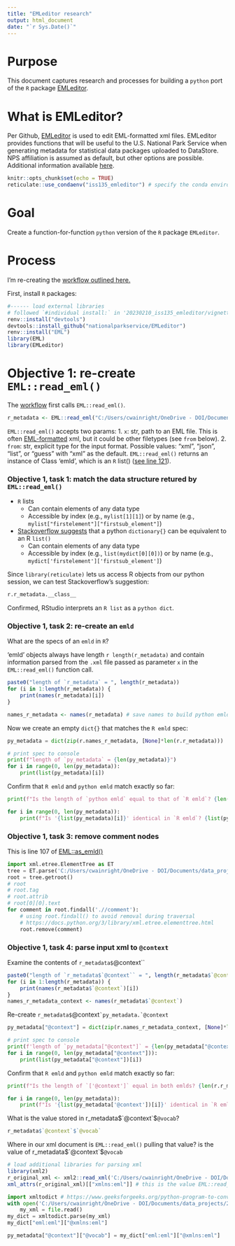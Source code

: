 ```yaml
---
title: "EMLeditor research"
output: html_document
date: "`r Sys.Date()`"
---
```


# Purpose  

This document captures research and processes for building a `python` port of the `R` package [EMLeditor](https://github.com/nationalparkservice/EMLeditor).  

# What is EMLeditor?

Per Github, [EMLeditor](https://github.com/nationalparkservice/EMLeditor) is used to edit EML-formatted xml files. EMLeditor provides functions that will be useful to the U.S. National Park Service when generating metadata for statistical data packages uploaded to DataStore. NPS affiliation is assumed as default, but other options are possible. Additional information available [here](nationalparkservice.github.io/EMLeditor/).

```r
knitr::opts_chunk$set(echo = TRUE)
reticulate::use_condaenv("iss135_emleditor") # specify the conda environment for this project (equivalent to using renv in R)
```

# Goal

Create a function-for-function `python` version of the `R` package `EMLeditor`.

# Process

I'm re-creating the [workflow outlined here.](https://nationalparkservice.github.io/EMLeditor/)


First, install `R` packages:

```r
#------ load external libraries
# followed `#individual install:` in '20230210_iss135_emleditor/vignettes/EMLeditor.Rmd'
renv::install("devtools")
devtools::install_github("nationalparkservice/EMLeditor")
renv::install("EML")
library(EML)
library(EMLeditor)
```

# Objective 1: re-create `EML::read_eml()`

The [workflow](https://nationalparkservice.github.io/EMLeditor/) first calls `EML::read_eml()`.
```r
r_metadata <- EML::read_eml("C:/Users/cwainright/OneDrive - DOI/Documents/data_projects/2023/20230210_iss135_emleditor/sandbox/2022_NCRN_forest_vegetation_metadata.xml", from = "xml")
```
`EML::read_eml()` accepts two params:
1. `x`: str, path to an EML file. This is often [EML-formatted](https://github.com/ropensci/EML) xml, but it could be other filetypes (see `from` below).
2. `from`: str, explicit type for the input format. Possible values: "xml", "json", "list", or "guess" with "xml" as the default.
`EML::read_eml()` returns an instance of Class 'emld', which is an `R` list() ([see line 121](https://github.com/ropensci/emld/blob/master/R/as_emld.R)).

### Objective 1, task 1: match the data structure retured by `EML::read_eml()`
* `R` lists
  * Can contain elements of any data type
  * Accessible by index (e.g., `mylist[1][1]`) or by name (e.g., `mylist["firstelement"]["firstsub_element"]`)

* [Stackoverflow suggests](https://stackoverflow.com/questions/50731319/python-equivalent-of-r-list) that a python `dictionary{}` can be equivalent to an R `list()`
  * Can contain elements of any data type
  * Accessible by index (e.g., `list(mydict[0][0])`) or by name (e.g., `mydict['firstelement']['firstsub_element']`)

Since `library(reticulate)` lets us access R objects from our python session, we can test Stackoverflow's suggestion:

```python
r.r_metadata.__class__
```
Confirmed, RStudio interprets an `R list` as a `python dict`.

### Objective 1, task 2: re-create an `emld`

What are the specs of an `emld` in `R`?  

'emld' objects always have length `r length(r_metadata)` and contain information parsed from the `.xml` file passed as parameter `x` in the `EML::read_eml()` function call.

```r
paste0("length of `r_metadata` = ", length(r_metadata))
for (i in 1:length(r_metadata)) {
    print(names(r_metadata)[i])
}

names_r_metadata <- names(r_metadata) # save names to build python emld
```

Now we create an empty `dict{}` that matches the `R emld` spec:
```python
py_metadata = dict(zip(r.names_r_metadata, [None]*len(r.r_metadata)))

# print spec to console
print(f"length of `py_metadata` = {len(py_metadata)}")
for i in range(0, len(py_metadata)):
    print(list(py_metadata)[i])
```
Confirm that `R emld` and `python emld` match exactly so far:

```python
print(f"Is the length of `python emld` equal to that of `R emld`? {len(r.r_metadata) == len(py_metadata)}\n")

for i in range(0, len(py_metadata)):
    print(f"Is '{list(py_metadata)[i]}' identical in `R emld`? {list(py_metadata)[i] == r.names_r_metadata[i]}")
```

### Objective 1, task 3: remove comment nodes
This is line 107 of [EML::as_emld()](https://github.com/ropensci/emld/blob/master/R/as_emld.R)

```python
import xml.etree.ElementTree as ET
tree = ET.parse('C:/Users/cwainright/OneDrive - DOI/Documents/data_projects/2023/20230210_iss135_emleditor/sandbox/2022_NCRN_forest_vegetation_metadata.xml')
root = tree.getroot()
# root
# root.tag
# root.attrib
# root[0][0].text
for comment in root.findall('.//comment'):
    # using root.findall() to avoid removal during traversal
    # https://docs.python.org/3/library/xml.etree.elementtree.html
    root.remove(comment)
```

### Objective 1, task 4: parse input xml to `@context`

Examine the contents of `r_metadata$`@context``

```r
paste0("length of `r_metadata$`@context`` = ", length(r_metadata$`@context`))
for (i in 1:length(r_metadata)) {
    print(names(r_metadata$`@context`)[i])
}
names_r_metadata_context <- names(r_metadata$`@context`)
```
Re-create `r_metadata$`@context`` `py_metadata.`@context``

```python
py_metadata["@context"] = dict(zip(r.names_r_metadata_context, [None]*len(r.names_r_metadata_context)))

# print spec to console
print(f'length of `py_metadata["@context"]` = {len(py_metadata["@context"])}')
for i in range(0, len(py_metadata["@context"])):
    print(list(py_metadata["@context"])[i])
```

Confirm that `R emld` and `python emld` match exactly so far:

```python
print(f"Is the length of `['@context']` equal in both emlds? {len(r.r_metadata['@context']) == len(py_metadata['@context'])}\n")

for i in range(0, len(py_metadata)):
    print(f"Is '{list(py_metadata['@context'])[i]}' identical in `R emld`? {list(py_metadata['@context'])[i] == r.names_r_metadata_context[i]}")
```
What is the value stored in r_metadata$`@context`$`@vocab`?

```r
r_metadata$`@context`$`@vocab`
```
Where in our xml document is `EML::read_eml()` pulling that value? is the value of r_metadata$`@context`$`@vocab`

```r
# load additional libraries for parsing xml
library(xml2)
r_original_xml <- xml2::read_xml('C:/Users/cwainright/OneDrive - DOI/Documents/data_projects/2023/20230210_iss135_emleditor/sandbox/2022_NCRN_forest_vegetation_metadata.xml')
xml_attrs(r_original_xml)[["xmlns:eml"]] # this is the value EML::read_eml() routes to r_metadata$`@context`$`@vocab`
```

```python
import xmltodict # https://www.geeksforgeeks.org/python-program-to-convert-xml-to-dictionary/
with open('C:/Users/cwainright/OneDrive - DOI/Documents/data_projects/2023/20230210_iss135_emleditor/sandbox/2022_NCRN_forest_vegetation_metadata.xml', 'r') as file:
    my_xml = file.read()
my_dict = xmltodict.parse(my_xml)
my_dict["eml:eml"]["@xmlns:eml"]
```
```python
py_metadata["@context"]["@vocab"] = my_dict["eml:eml"]["@xmlns:eml"]
```







